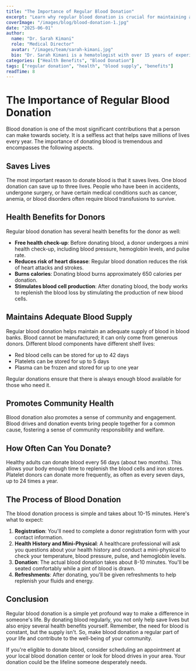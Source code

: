 ```yaml
---
title: "The Importance of Regular Blood Donation"
excerpt: "Learn why regular blood donation is crucial for maintaining adequate blood supplies and how it benefits both donors and recipients."
coverImage: "/images/blog/blood-donation-1.jpg"
date: "2025-06-01"
author:
  name: "Dr. Sarah Kimani"
  role: "Medical Director"
  avatar: "/images/team/sarah-kimani.jpg"
  bio: "Dr. Sarah Kimani is a hematologist with over 15 years of experience in blood banking and transfusion medicine. She leads the medical team at Kenyan By Blood Foundation."
categories: ["Health Benefits", "Blood Donation"]
tags: ["regular donation", "health", "blood supply", "benefits"]
readTime: 8
---
```


# The Importance of Regular Blood Donation

Blood donation is one of the most significant contributions that a person can make towards society. It is a selfless act that helps save millions of lives every year. The importance of donating blood is tremendous and encompasses the following aspects.

## Saves Lives

The most important reason to donate blood is that it saves lives. One blood donation can save up to three lives. People who have been in accidents, undergone surgery, or have certain medical conditions such as cancer, anemia, or blood disorders often require blood transfusions to survive.

## Health Benefits for Donors

Regular blood donation has several health benefits for the donor as well:

- **Free health check-up**: Before donating blood, a donor undergoes a mini health check-up, including blood pressure, hemoglobin levels, and pulse rate.
- **Reduces risk of heart disease**: Regular blood donation reduces the risk of heart attacks and strokes.
- **Burns calories**: Donating blood burns approximately 650 calories per donation.
- **Stimulates blood cell production**: After donating blood, the body works to replenish the blood loss by stimulating the production of new blood cells.

## Maintains Adequate Blood Supply

Regular blood donation helps maintain an adequate supply of blood in blood banks. Blood cannot be manufactured; it can only come from generous donors. Different blood components have different shelf lives:

- Red blood cells can be stored for up to 42 days
- Platelets can be stored for up to 5 days
- Plasma can be frozen and stored for up to one year

Regular donations ensure that there is always enough blood available for those who need it.

## Promotes Community Health

Blood donation also promotes a sense of community and engagement. Blood drives and donation events bring people together for a common cause, fostering a sense of community responsibility and welfare.

## How Often Can You Donate?

Healthy adults can donate blood every 56 days (about two months). This allows your body enough time to replenish the blood cells and iron stores. Platelet donors can donate more frequently, as often as every seven days, up to 24 times a year.

## The Process of Blood Donation

The blood donation process is simple and takes about 10-15 minutes. Here's what to expect:

1. **Registration**: You'll need to complete a donor registration form with your contact information.
2. **Health History and Mini-Physical**: A healthcare professional will ask you questions about your health history and conduct a mini-physical to check your temperature, blood pressure, pulse, and hemoglobin levels.
3. **Donation**: The actual blood donation takes about 8-10 minutes. You'll be seated comfortably while a pint of blood is drawn.
4. **Refreshments**: After donating, you'll be given refreshments to help replenish your fluids and energy.

## Conclusion

Regular blood donation is a simple yet profound way to make a difference in someone's life. By donating blood regularly, you not only help save lives but also enjoy several health benefits yourself. Remember, the need for blood is constant, but the supply isn't. So, make blood donation a regular part of your life and contribute to the well-being of your community.

If you're eligible to donate blood, consider scheduling an appointment at your local blood donation center or look for blood drives in your area. Your donation could be the lifeline someone desperately needs.
